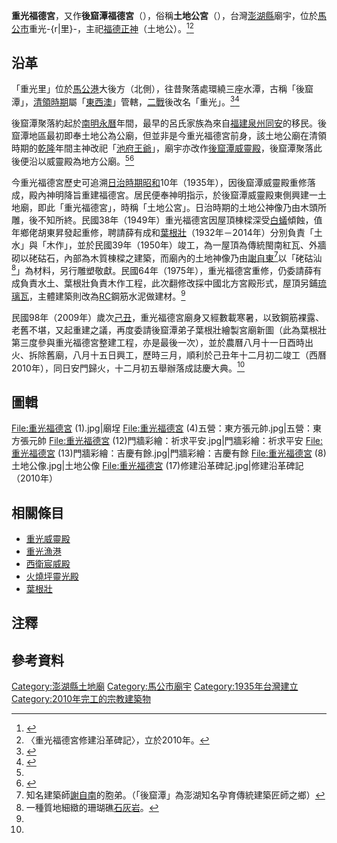 {{東亞廟宇
|name=重光福德宮<br/>Chongguang Fude Temple
|location={{TWN}} 880 澎湖縣馬公市重光里（無地址，位在[[重光威靈殿|重光威靈殿]]東側）
|open_year={{TWN-JPN}} [[昭和|昭和]]10年（1935年）
|god=[[土地公|土地公]]
|img=File:重光福德宮 (6).jpg
|img_capt=
|image_width=300px
|owner=澎湖馬公重光里威靈殿管理委員會
|cere_date=[[農曆|農曆]]二月初二（土地公生）
|type=土地公廟
|pinyin=Chóng-guāng fú-dé gōng
|tl=āu-khut-thâm hok-tik kiong
|people=[[葉根壯|葉根壯]]
}}

'''重光福德宮'''，又作'''後窟潭福德宮'''（{{Lang-nan-tw|āu-khut-thâm hok-tik kiong}}），俗稱'''土地公宮'''（{{Lang-nan-tw|Thóo-tī-kong King}}），台灣[[澎湖縣|澎湖縣]]廟宇，位於[[馬公市|馬公市]]重光-{r|里}-，主祀[[福德正神|福德正神]]（土地公）。<ref name=":0">{{Cite web|title=〈福德宮〉|url=https://penghu.info/OBDEABAB55C84C7D9DDD|author=|date=|format=|publisher=Penghu.Info｜澎湖知識服務平台|language=zh-tw|archiveurl=https://web.archive.org/web/20201126061157/https://penghu.info/OBDEABAB55C84C7D9DDD|archivedate=2020-11-26|access-date=2020-12-18|dead-url=no}}</ref><ref group="注" name=":0">〈重光福德宮修建沿革碑記〉，立於2010年。</ref>

== 沿革 ==
「重光里」位於[[馬公港|馬公港]]大後方（北側），往昔聚落處環繞三座水潭，古稱「後窟潭」，[[臺灣清治時期|清領時期]]屬「[[東西澚|東西澳]]」管轄，[[第二次世界大战|二戰]]後改名「重光」。<ref name=":2">{{Cite web|title=〈重光里〉|url=https://penghu.info/OBCAE64BCF7D3497B3CF|accessdate=|author=|date=2005|last=顏|first=尚文|format=|publisher=Penghu.Info｜澎湖知識服務平台|language=zh-tw|archiveurl=https://web.archive.org/web/20210427214651/https://penghu.info/OBCAE64BCF7D3497B3CF|archivedate=2021-04-27|dead-url=no}}</ref><ref>{{Cite web|title=〈馬公市   重光里〉|url=https://www.penghu.gov.tw/Tmakun/ch/home.jsp?id=98&act=view&dataserno=201706300052|author=|date=2017-06-30|format=|publisher=馬公市公所|language=zh-tw|archiveurl=https://web.archive.org/web/20211015124140/https://www.penghu.gov.tw/Tmakun/ch/home.jsp?id=98&act=view&dataserno=201706300052|archivedate=2021-10-15|access-date=2020-12-18|dead-url=no}}</ref>

後窟潭聚落約起於[[南明|南明]][[永曆_(南明)|永曆]]年間，最早的呂氏家族為來自[[福建省|福建]][[泉州市|泉州]][[同安縣|同安]]的移民。後窟潭地區最初即奉土地公為公廟，但並非是今重光福德宮前身，該土地公廟在清領時期的[[乾隆|乾隆]]年間主神改祀「[[池府王爺|池府王爺]]」，廟宇亦改作[[重光威靈殿|後窟潭威靈殿]]，後窟潭聚落此後便沿以威靈殿為地方公廟。<ref name=":2" /><ref name=":1">{{Cite web|title=〈威靈殿〉|url=https://penghu.info/OBCF11E1DD6841D1FBEB|author=|date=|format=|publisher=Penghu.Info｜澎湖知識服務平台|language=zh-tw|archiveurl=https://web.archive.org/web/20210427211751/https://penghu.info/OBCF11E1DD6841D1FBEB|archivedate=2021-04-27|access-date=2020-12-18|dead-url=no}}</ref>

今重光福德宮歷史可追溯[[台灣日治時期|日治時期]][[昭和|昭和]]10年（1935年），因後窟潭威靈殿重修落成，殿內神明降旨重建福德宮。居民便奉神明指示，於後窟潭威靈殿東側興建一土地廟，即此「重光福德宮」，時稱「土地公宮」。日治時期的土地公神像乃由木頭所雕，後不知所終。民國38年（1949年）重光福德宮因屋頂棟樑深受[[白蟻|白蟻]]傾蝕，值年鄉佬胡東昇發起重修，聘請薛有成和[[葉根壯|葉根壯]]（1932年－2014年）分別負責「土水」與「木作」，並於民國39年（1950年）竣工，為一屋頂為傳統閩南紅瓦、外牆砌以硓𥑮石，內部為木質棟樑之建築，而廟內的土地神像乃由[[謝自東|謝自東]]<ref group="注">知名建築師[[謝自南|謝自南]]的胞弟。（「後窟潭」為澎湖知名孕育傳統建築匠師之鄉）</ref>以「硓𥑮汕<ref group="注">一種質地細緻的珊瑚礁[[石灰岩|石灰岩]]。</ref>」為材料，另行雕塑敬獻。民國64年（1975年），重光福德宮重修，仍委請薛有成負責水土、葉根壯負責木作工程，此次翻修改採中國北方宮殿形式，屋頂另鋪[[琉璃瓦|琉璃瓦]]，主體建築則改為[[钢筋混凝土|RC]]鋼筋水泥做建材。<ref name=":0" />

民國98年（2009年）歲次[[己丑|己丑]]，重光福德宮廟身又經數載寒暑，以致鋼筋裸露、老舊不堪，又起重建之議，再度委請後窟潭弟子葉根壯繪製宮廟新圖（此為葉根壯第三度參與重光福德宮整建工程，亦是最後一次），並於農曆八月十一日酉時出火、拆除舊廟，八月十五日興工，歷時三月，順利於己丑年十二月初二竣工（西曆2010年），同日安門歸火，十二月初五舉辦落成誌慶大典。<ref name=":0" group="注" />

== 圖輯 ==
<gallery widths="120" heights="120" mode="packed">
File:重光福德宮 (1).jpg|廟埕
File:重光福德宮 (4)五營：東方張元帥.jpg|五營：東方張元帥
File:重光福德宮 (12)門牆彩繪：祈求平安.jpg|門牆彩繪：祈求平安
File:重光福德宮 (13)門牆彩繪：吉慶有餘.jpg|門牆彩繪：吉慶有餘
File:重光福德宮 (8)土地公像.jpg|土地公像
File:重光福德宮 (17)修建沿革碑記.jpg|修建沿革碑記（2010年）
</gallery>

== 相關條目 ==
{{Coord|23.584258|N|119.572623|E|display=title|format=dms}}
*[[重光威靈殿|重光威靈殿]]
*[[重光漁港|重光漁港]]
*[[西衛宸威殿|西衛宸威殿]]
*[[火燒坪靈光殿|火燒坪靈光殿]]
*[[葉根壯|葉根壯]]

== 注釋 ==
{{Reflist|group=注}}

== 參考資料 ==
{{Portal bar|臺灣|澎湖|道教|border=no}}
{{Commons category|Houkutan Fude Temple|後窟潭福德宮}}
<references/>
{{澎湖縣馬公市寺廟列表}}

{{DEFAULTSORT:Chongguang}}
[[Category:澎湖縣土地廟|Category:澎湖縣土地廟]]
[[Category:馬公市廟宇|Category:馬公市廟宇]]
[[Category:1935年台灣建立|Category:1935年台灣建立]]
[[Category:2010年完工的宗教建築物|Category:2010年完工的宗教建築物]]